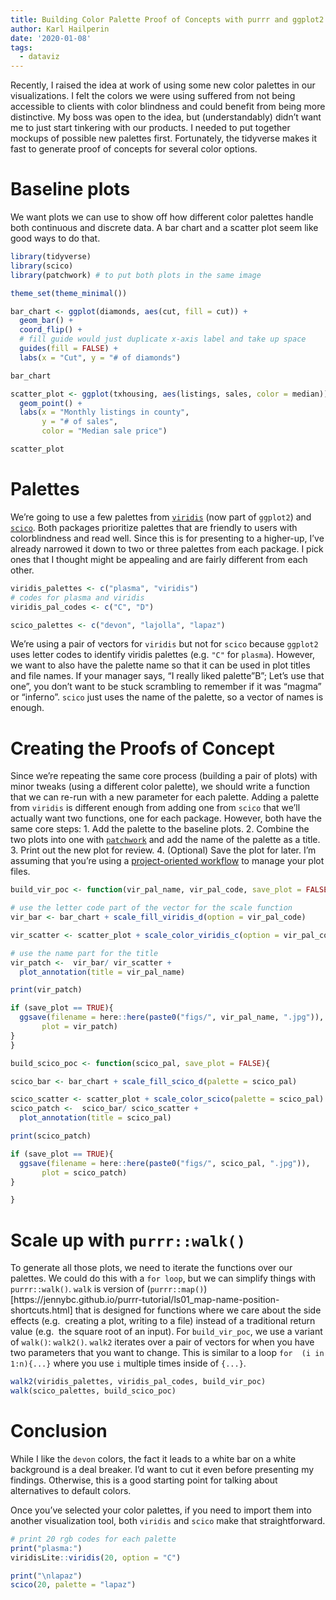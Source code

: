 ```yaml
---
title: Building Color Palette Proof of Concepts with purrr and ggplot2
author: Karl Hailperin
date: '2020-01-08'
tags:
  - dataviz
---
```

Recently, I raised the idea at work of using some new color palettes in our 
visualizations. I felt the colors we were using suffered from not being 
accessible to clients with color blindness and could benefit from being more
distinctive. My boss was open to the idea, but (understandably) didn't want
me to just start tinkering with our products. I needed to put together mockups 
of possible new palettes first. Fortunately, the tidyverse makes it fast to 
generate proof of concepts for several color options.

# Baseline plots
We want plots we can use to show off how different color palettes handle both
continuous and discrete data. A bar chart and a scatter plot seem like 
good ways to do that.

```r
library(tidyverse)
library(scico)
library(patchwork) # to put both plots in the same image

theme_set(theme_minimal())
```

```r
bar_chart <- ggplot(diamonds, aes(cut, fill = cut)) + 
  geom_bar() + 
  coord_flip() +
  # fill guide would just duplicate x-axis label and take up space
  guides(fill = FALSE) +
  labs(x = "Cut", y = "# of diamonds")

bar_chart
```

```r
scatter_plot <- ggplot(txhousing, aes(listings, sales, color = median)) +
  geom_point() +
  labs(x = "Monthly listings in county", 
       y = "# of sales",
       color = "Median sale price")

scatter_plot
```

# Palettes
We're going to use a few palettes from
[`viridis`](https://cran.r-project.org/web/packages/viridis/vignettes/intro-to-viridis.html) 
(now part of `ggplot2`) and 
[`scico`](https://www.data-imaginist.com/2018/scico-and-the-colour-conundrum/). 
Both packages prioritize palettes that are friendly to users with 
colorblindness and read well. Since this is for presenting to a higher-up, I've 
already narrowed it down to two or three palettes from each package. I pick ones
that I thought might be appealing and are fairly different from each other.

```r
viridis_palettes <- c("plasma", "viridis")
# codes for plasma and viridis
viridis_pal_codes <- c("C", "D")

scico_palettes <- c("devon", "lajolla", "lapaz")
```

We're using a pair of vectors for `viridis` but not for `scico` 
because `ggplot2` uses letter codes to identify viridis palettes (e.g. `"C"` for 
`plasma`). However, we want to also have the palette name so that it can be 
used in plot titles and file names. If your manager says, "I really liked 
palette "B"; Let's use that one",  you don't want to be stuck scrambling to 
remember if it was "magma" or "inferno". `scico` just uses the name of the 
palette, so a vector of names is enough.

# Creating the Proofs of Concept
Since we're repeating the same core process (building a pair of plots) with 
minor tweaks (using a different color palette), we should write a function
that we can re-run with a new parameter for each palette. Adding a 
palette from `viridis` is different enough from adding one from `scico` that 
we'll actually want two functions, one for each package. However, both have the 
same core steps:
1. Add the palette to the baseline plots.
2. Combine the two plots into one with [`patchwork`](https://patchwork.data-imaginist.com/index.html) and add the 
name of the palette as a title.
3. Print out the new plot for review.
4. (Optional) Save the plot for later. I'm assuming that you're using a 
[project-oriented workflow](https://www.tidyverse.org/blog/2017/12/workflow-vs-script/) 
to manage your plot files.
```r
build_vir_poc <- function(vir_pal_name, vir_pal_code, save_plot = FALSE){

# use the letter code part of the vector for the scale function
vir_bar <- bar_chart + scale_fill_viridis_d(option = vir_pal_code)

vir_scatter <- scatter_plot + scale_color_viridis_c(option = vir_pal_code)

# use the name part for the title
vir_patch <-  vir_bar/ vir_scatter + 
  plot_annotation(title = vir_pal_name)

print(vir_patch)

if (save_plot == TRUE){
  ggsave(filename = here::here(paste0("figs/", vir_pal_name, ".jpg")),
       plot = vir_patch)
}
}
```

```r
build_scico_poc <- function(scico_pal, save_plot = FALSE){

scico_bar <- bar_chart + scale_fill_scico_d(palette = scico_pal)

scico_scatter <- scatter_plot + scale_color_scico(palette = scico_pal)
scico_patch <-  scico_bar/ scico_scatter + 
  plot_annotation(title = scico_pal)

print(scico_patch)

if (save_plot == TRUE){
  ggsave(filename = here::here(paste0("figs/", scico_pal, ".jpg")),
       plot = scico_patch)
}

}
```

# Scale up with `purrr::walk()`
To generate all those plots, we need to iterate the functions over our palettes.
We could do this with a `for loop`, but we can simplify things with 
`purrr::walk()`. `walk` is  version of
(`purrr::map()`)[https://jennybc.github.io/purrr-tutorial/ls01_map-name-position-shortcuts.html] 
that is designed for functions where we care about the side effects (e.g. 
creating a plot, writing to a file) instead of a traditional return value (e.g. 
the square root of an input). For `build_vir_poc`, we use a variant of `walk()`: 
`walk2()`. `walk2` iterates over a pair of vectors for when you have two 
parameters that you want to change. This is similar to a loop `for 
(i in 1:n){...}` where you use `i` multiple times inside of `{...}`.
```r
walk2(viridis_palettes, viridis_pal_codes, build_vir_poc)
walk(scico_palettes, build_scico_poc)
```

# Conclusion
While I like the `devon` colors, the fact it leads to a white bar on a white 
background is a deal breaker. I'd want to cut it even before presenting my 
findings. Otherwise, this is a good starting point for talking about 
alternatives to default colors. 

Once you've selected your color palettes, if you need to import them into 
another visualization tool, both `viridis` and `scico` make that 
straightforward.

```r
# print 20 rgb codes for each palette
print("plasma:")
viridisLite::viridis(20, option = "C")

print("\nlapaz")
scico(20, palette = "lapaz")

```


